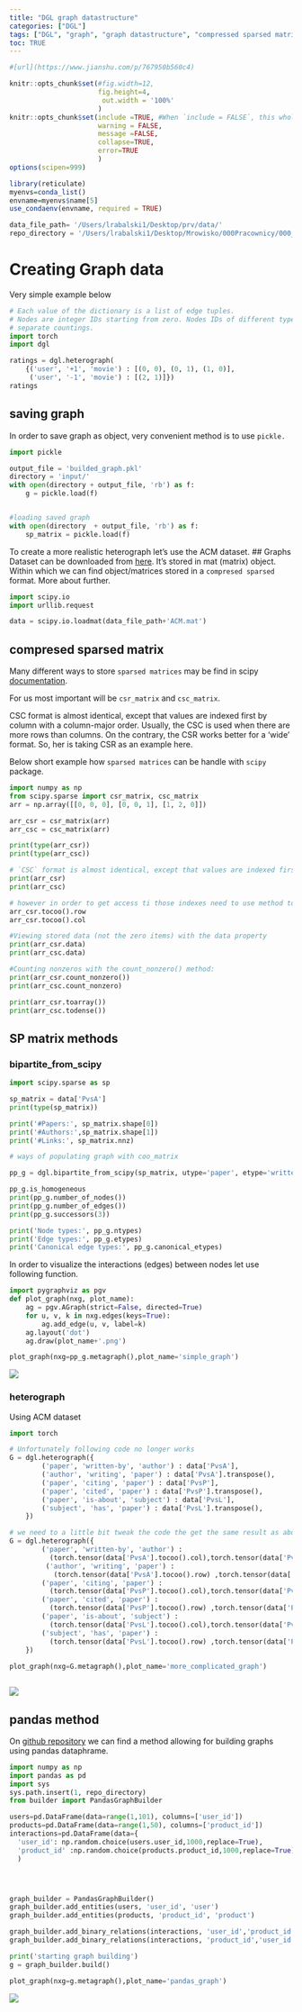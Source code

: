 ```yaml
---
title: "DGL graph datastructure"
categories: ["DGL"]
tags: ["DGL", "graph", "graph datastructure", "compressed sparsed matrix"]
toc: TRUE
---
```


```r
#[url](https://www.jianshu.com/p/767950b560c4)
```

```r
knitr::opts_chunk$set(#fig.width=12, 
                      fig.height=4,
                       out.width = '100%'
                      ) 
knitr::opts_chunk$set(include =TRUE, #When `include = FALSE`, this whole code chunk is excluded in the output, but note that it will still be evaluated if `eval = TRUE`. When you are trying to set `echo = FALSE`, `results = 'hide'`, `warning = FALSE`, and `message = FALSE`, chances are you simply mean a single option `include = FALSE` instead of suppressing different types of text output individually.
                      warning = FALSE,
                      message =FALSE,
                      collapse=TRUE,
                      error=TRUE
                      )
options(scipen=999)
```

```r

library(reticulate)
myenvs=conda_list()
envname=myenvs$name[5]
use_condaenv(envname, required = TRUE)
```

```python
data_file_path= '/Users/lrabalski1/Desktop/prv/data/'
repo_directory = '/Users/lrabalski1/Desktop/Mrowisko/000Pracownicy/000_Rabalski_Lukasz/2022.05.19 graf/repo projektu/graph-recommendator/pinsage/'
```

# Creating Graph data

Very simple example below

```python
# Each value of the dictionary is a list of edge tuples.
# Nodes are integer IDs starting from zero. Nodes IDs of different types have
# separate countings.
import torch
import dgl

ratings = dgl.heterograph(
    {('user', '+1', 'movie') : [(0, 0), (0, 1), (1, 0)],
     ('user', '-1', 'movie') : [(2, 1)]})
ratings


```

## saving graph

In order to save graph as object, very convenient method is to use `pickle.`

```python
import pickle

output_file = 'builded_graph.pkl'
directory = 'input/'
with open(directory + output_file, 'rb') as f:
    g = pickle.load(f)


#loading saved graph
with open(directory  + output_file, 'rb') as f:
    sp_matrix = pickle.load(f)

```

To create a more realistic heterograph let's use the ACM dataset. \## Graphs Dataset can be downloaded from [here](https://www.aminer.org/citation). It's stored in mat (matrix) object. Within which we can find object/matrices stored in a `compresed sparsed` format. More about further.

```python
import scipy.io
import urllib.request

data = scipy.io.loadmat(data_file_path+'ACM.mat')


```

## compresed sparsed matrix

Many different ways to store `sparsed matrices` may be find in scipy [documentation](https://docs.scipy.org/doc/scipy/reference/sparse.html).

For us most important will be `csr_matrix` and `csc_matrix`.

CSC format is almost identical, except that values are indexed first by column with a column-major order. Usually, the CSC is used when there are more rows than columns. On the contrary, the CSR works better for a 'wide' format. So, her is taking CSR as an example here.

Below short example how `sparsed matrices` can be handle with `scipy` package.

```python
import numpy as np
from scipy.sparse import csr_matrix, csc_matrix
arr = np.array([[0, 0, 0], [0, 0, 1], [1, 2, 0]])

arr_csr = csr_matrix(arr)
arr_csc = csc_matrix(arr)

print(type(arr_csr))
print(type(arr_csc))

# `CSC` format is almost identical, except that values are indexed first by column with a column-major order. Usually, the `CSC` is used when there are more rows than columns. On the contrary, the `CSR` works better for a ‘wide’ format. So, her is taking CSR as an example here
print(arr_csr)
print(arr_csc)

# however in order to get access ti those indexes need to use method to_coo.
arr_csr.tocoo().row
arr_csr.tocoo().col

#Viewing stored data (not the zero items) with the data property
print(arr_csr.data)
print(arr_csc.data)

#Counting nonzeros with the count_nonzero() method:
print(arr_csr.count_nonzero())
print(arr_csc.count_nonzero)

print(arr_csr.toarray())
print(arr_csc.todense())


```

## SP matrix methods

### bipartite_from_scipy

```python
import scipy.sparse as sp

sp_matrix = data['PvsA']
print(type(sp_matrix))

print('#Papers:', sp_matrix.shape[0])
print('#Authors:',sp_matrix.shape[1])
print('#Links:', sp_matrix.nnz)

# ways of populating graph with coo_matrix

pp_g = dgl.bipartite_from_scipy(sp_matrix, utype='paper', etype='written-by', vtype='author')

pp_g.is_homogeneous
print(pp_g.number_of_nodes())
print(pp_g.number_of_edges())
print(pp_g.successors(3))

print('Node types:', pp_g.ntypes)
print('Edge types:', pp_g.etypes)
print('Canonical edge types:', pp_g.canonical_etypes)

```

In order to visualize the interactions (edges) between nodes let use following function.

```python
import pygraphviz as pgv
def plot_graph(nxg, plot_name):
    ag = pgv.AGraph(strict=False, directed=True)
    for u, v, k in nxg.edges(keys=True):
        ag.add_edge(u, v, label=k)
    ag.layout('dot')
    ag.draw(plot_name+'.png')

```

```python
plot_graph(nxg=pp_g.metagraph(),plot_name='simple_graph')
```

![](simple_graph.png)

### heterograph

Using ACM dataset

```python
import torch

# Unfortunately following code no longer works
G = dgl.heterograph({
        ('paper', 'written-by', 'author') : data['PvsA'],
        ('author', 'writing', 'paper') : data['PvsA'].transpose(),
        ('paper', 'citing', 'paper') : data['PvsP'],
        ('paper', 'cited', 'paper') : data['PvsP'].transpose(),
        ('paper', 'is-about', 'subject') : data['PvsL'],
        ('subject', 'has', 'paper') : data['PvsL'].transpose(),
    })

# we need to a little bit tweak the code the get the same result as above.
G = dgl.heterograph({
        ('paper', 'written-by', 'author') : 
          (torch.tensor(data['PvsA'].tocoo().col),torch.tensor(data['PvsA'].tocoo().row )),
         ('author', 'writing', 'paper') : 
           (torch.tensor(data['PvsA'].tocoo().row) ,torch.tensor(data['PvsA'].tocoo().col)),
        ('paper', 'citing', 'paper') : 
          (torch.tensor(data['PvsP'].tocoo().col),torch.tensor(data['PvsP'].tocoo().row )),
        ('paper', 'cited', 'paper') : 
          (torch.tensor(data['PvsP'].tocoo().row) ,torch.tensor(data['PvsP'].tocoo().col)),
        ('paper', 'is-about', 'subject') : 
          (torch.tensor(data['PvsL'].tocoo().col),torch.tensor(data['PvsL'].tocoo().row )),
        ('subject', 'has', 'paper') : 
          (torch.tensor(data['PvsL'].tocoo().row) ,torch.tensor(data['PvsL'].tocoo().col))
    })
  
plot_graph(nxg=G.metagraph(),plot_name='more_complicated_graph')



```

![](more_complicated_graph.png)

## pandas method

On [github repository](https://github.com/yoonjong12/pinsage/blob/main/builder.py) we can find a method allowing for building graphs using pandas dataphrame.

```python
import numpy as np
import pandas as pd
import sys
sys.path.insert(1, repo_directory)
from builder import PandasGraphBuilder

users=pd.DataFrame(data=range(1,101), columns=['user_id'])
products=pd.DataFrame(data=range(1,50), columns=['product_id'])
interactions=pd.DataFrame(data={
  'user_id': np.random.choice(users.user_id,1000,replace=True),
  'product_id' :np.random.choice(products.product_id,1000,replace=True)}
  )




graph_builder = PandasGraphBuilder()
graph_builder.add_entities(users, 'user_id', 'user')
graph_builder.add_entities(products, 'product_id', 'product')

graph_builder.add_binary_relations(interactions, 'user_id','product_id', 'interaction')
graph_builder.add_binary_relations(interactions, 'product_id','user_id', 'interaction-by')

print('starting graph building')
g = graph_builder.build()

plot_graph(nxg=g.metagraph(),plot_name='pandas_graph')

```

![](pandas_graph.png)

